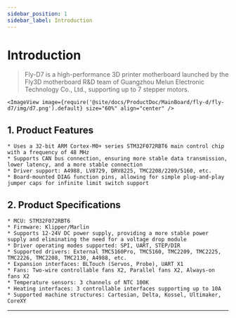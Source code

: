 ```yaml
---
sidebar_position: 1
sidebar_label: Introduction
---
```



# Introduction

> Fly-D7 is a high-performance 3D printer motherboard launched by the Fly3D motherboard R&D team of Guangzhou Melun Electronic Technology Co., Ltd., supporting up to 7 stepper motors.

    <ImageView image={require('@site/docs/ProductDoc/MainBoard/fly-d/fly-d7/img/d7.png').default} size="60%" align="center" />

## **1. Product Features**

    * Uses a 32-bit ARM Cortex-M0+ series STM32F072RBT6 main control chip with a frequency of 48 MHz
    * Supports CAN bus connection, ensuring more stable data transmission, lower latency, and a more stable connection
    * Driver support: A4988, LV8729, DRV8225, TMC2208/2209/5160, etc.
    * Board-mounted DIAG function pins, allowing for simple plug-and-play jumper caps for infinite limit switch support

## 2. Product Specifications

    * MCU: STM32F072RBT6
    * Firmware: Klipper/Marlin
    * Supports 12-24V DC power supply, providing a more stable power supply and eliminating the need for a voltage drop module
    * Driver operating modes supported: SPI, UART, STEP/DIR
    * Supported drivers: External TMC5160Pro, TMC5160, TMC2209, TMC2225, TMC2226, TMC2208, TMC2130, A4988, etc.
    * Expansion interfaces: BLTouch (Servos, Probe), UART X1
    * Fans: Two-wire controllable fans X2, Parallel fans X2, Always-on fans X2
    * Temperature sensors: 3 channels of NTC 100K
    * Heating interfaces: 3 controllable interfaces supporting up to 10A
    * Supported machine structures: Cartesian, Delta, Kossel, Ultimaker, CoreXY

----
